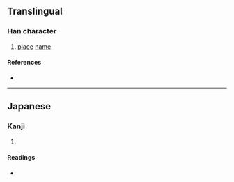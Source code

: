 {{character info/new}}
==Translingual==

===Han character===
{{Han char|rn=46|rad=山|as=09|sn=12|four=22947|canj=UHDJ|ids=⿱山科}}

# [[place]] [[name]]

====References====
* {{Han ref|kx=0316.381|hdz=10787.091|uh=5D59|ud=23897|bh=D8E8|bd=55528}}

----

==Japanese==

===Kanji===
{{ja-kanji|grade=|rs=山09}}

# {{defn|lang=ja|sort=山09}}

====Readings====
* {{ja-readings|on=|kun=[[やましな]] (yamashina)}}